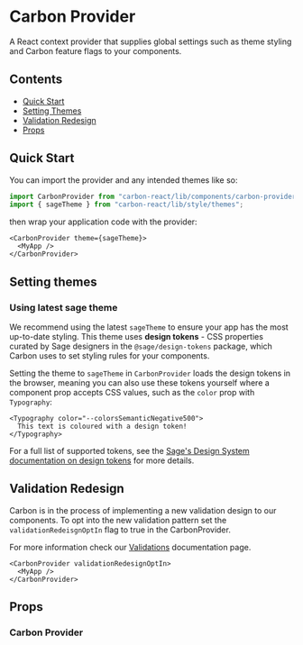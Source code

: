 

<Meta of={CarbonProviderStories} />

# Carbon Provider

A React context provider that supplies global settings such as theme styling and Carbon feature flags to your components.

## Contents

- [Quick Start](#quick-start)
- [Setting Themes](#setting-themes)
- [Validation Redesign](#validation-redesign)
- [Props](#props)

## Quick Start

You can import the provider and any intended themes like so:

```ts
import CarbonProvider from "carbon-react/lib/components/carbon-provider";
import { sageTheme } from "carbon-react/lib/style/themes";
```

then wrap your application code with the provider:

```tsx
<CarbonProvider theme={sageTheme}>
  <MyApp />
</CarbonProvider>
```

## Setting themes

### Using latest sage theme

We recommend using the latest `sageTheme` to ensure your app has the most up-to-date styling. This theme uses **design tokens** - CSS properties curated by Sage designers in the `@sage/design-tokens` package, which Carbon uses to set styling rules for your components.

<Canvas of={CarbonProviderStories.SageTheme} />

Setting the theme to `sageTheme` in `CarbonProvider` loads the design tokens in the browser, meaning you can also use these tokens yourself where a component prop accepts CSS values, such as the `color` prop with `Typography`:

```tsx
<Typography color="--colorsSemanticNegative500">
  This text is coloured with a design token!
</Typography>
```

For a full list of supported tokens, see the [Sage's Design System documentation on design tokens](https://zeroheight.com/2ccf2b601/p/217e24-design-tokens/b/46fb17) for more details.

## Validation Redesign

Carbon is in the process of implementing a new validation design to our components. To opt into the new validation pattern set the `validationRedeisgnOptIn` flag to true in the CarbonProvider.

For more information check our [Validations](../?path=/docs/documentation-validations--docs) documentation page.

```tsx
<CarbonProvider validationRedesignOptIn>
  <MyApp />
</CarbonProvider>
```

## Props

### Carbon Provider

<ArgTypes of={CarbonProviderStories} />
